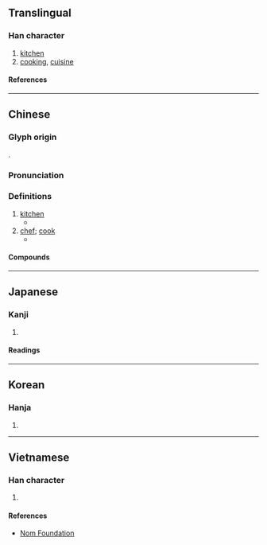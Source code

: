 {{character info/new}}
==Translingual==

===Han character===
{{Han char|rn=53|rad=广|as=05|sn=8|four=00212|canj=IPRU|ids=⿸广包}}

# [[kitchen]]
# [[cooking]], [[cuisine]]

====References====
{{Han ref|kx=0344.100|dkj=09266|dj=0653.310|hdz=20879.040|uh=5E96}}

----

==Chinese==
{{zh-forms}}

===Glyph origin===
{{Han etym}}
{{Han compound|广|包|ls=psc|c1=s|c2=p|t1=house}}.

===Pronunciation===
{{zh-pron
|m=páo
|c=paau4
|mn=pâu
|mc=y
|oc=y
|cat=n
}}

===Definitions===
{{zh-hanzi}}

# [[kitchen]]
#* {{zh-x|庖 有 肥 肉，廄 有 肥 馬，民 有 飢 色，野 有 餓莩{piǎo}，此 率 獸 而 食 人 也。|In your '''kitchen''' there is fat meat; in your stables there are fat horses. But your people have the look of hunger, and on the wilds there are those who have died of famine. This is leading on beasts to devour men.|CL|ref=Mengzi}}
# [[chef]]; [[cook]]
#* {{zh-x|良 庖 歲 更 刀，割 也；族 庖 月 更 刀，折 也。|A good '''cook''' changes his knife every year; (it may have been injured) in cutting - an ordinary '''cook''' changes his every month - (it may have been) broken.|CL|ref=Zhuangzi}}

====Compounds====
{{zh-der|代庖|尸祝代庖|庖丁|庖丁解牛|庖人|庖代|庖子|庖宰|庖廚|庖犧|庖立|庖羲|庖鼎|治庖|良庖|越俎代庖}}

----

==Japanese==

===Kanji===
{{ja-kanji|grade=|rs=广05}}

# {{defn|lang=ja|sort=广05}}

====Readings====
{{ja-readings
|on=ほう
|kun=くりや-
}}

----

==Korean==

===Hanja===
{{ko-hanja|포}}

# {{defn|lang=ko|sort=广05}}

----

==Vietnamese==

===Han character===
{{vi-readings|rs=广05|reading=bào}}

# {{defn|lang=vi|sort=广05}}

====References====
* [http://nomfoundation.org/common/nom_details.php?codepoint=5e96 Nom Foundation]